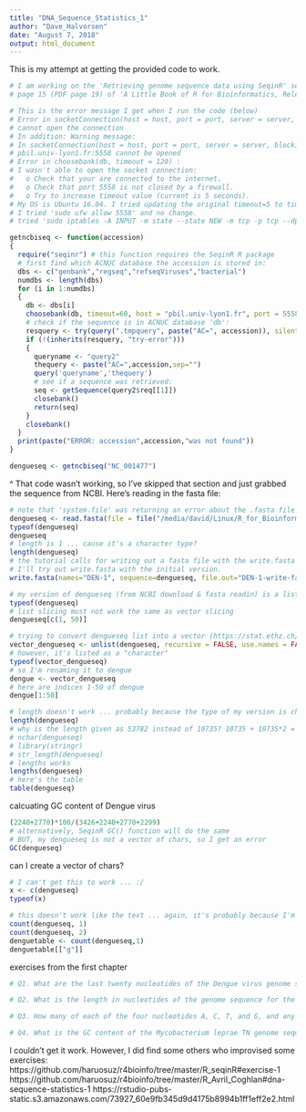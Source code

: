 ```yaml
---
title: "DNA_Sequence_Statistics_1"
author: "Dave_Halvorsen"
date: "August 7, 2018"
output: html_document
---
```

This is my attempt at getting the provided code to work.
```r
# I am working on the 'Retrieving genome sequence data using SeqinR' section from 
# page 15 (PDF page 19) of 'A Little Book of R for Bioinformatics, Release 0.1'.

# This is the error message I get when I run the code (below)
# Error in socketConnection(host = host, port = port, server = server, blocking = blocking,  : 
# cannot open the connection
# In addition: Warning message:
# In socketConnection(host = host, port = port, server = server, blocking = blocking,  :
# pbil.univ-lyon1.fr:5558 cannot be opened
# Error in choosebank(db, timeout = 120) : 
# I wasn't able to open the socket connection:
#   o Check that your are connected to the internet.
#   o Check that port 5558 is not closed by a firewall.
#   o Try to increase timeout value (current is 5 seconds).
# My OS is Ubuntu 16.04. I tried updating the original timeout=5 to timeout=120.
# I tried 'sudo ufw allow 5558' and no change.  
# tried 'sudo iptables -A INPUT -m state --state NEW -m tcp -p tcp --dport 5558 -j ACCEPT
```


```r
getncbiseq <- function(accession)
{
  require("seqinr") # this function requires the SeqinR R package
  # first find which ACNUC database the accession is stored in:
  dbs <- c("genbank","regseq","refseqViruses","bacterial")
  numdbs <- length(dbs)
  for (i in 1:numdbs)
  {
    db <- dbs[i]
    choosebank(db, timeout=60, host = "pbil.univ-lyon1.fr", port = 5558)
    # check if the sequence is in ACNUC database 'db':
    resquery <- try(query(".tmpquery", paste("AC=", accession)), silent = TRUE)
    if (!(inherits(resquery, "try-error")))
    {
      queryname <- "query2"
      thequery <- paste("AC=",accession,sep="")
      query('queryname','thequery')
      # see if a sequence was retrieved:
      seq <- getSequence(query2$req[[1]])
      closebank()
      return(seq)
    }
    closebank()
  }
  print(paste("ERROR: accession",accession,"was not found"))
}
```

```r
dengueseq <- getncbiseq("NC_001477")
```
^ That code wasn't working, so I've skipped that section and just grabbed the sequence from NCBI. Here's reading in the fasta file:
```r
# note that 'system.file' was returning an error about the .fasta file *NOT* starting with a '>' character. Getting rid of 'system' from 'system.file' fixed the problem. 
dengueseq <- read.fasta(file = file("/media/david/Linux/R_for_Bioinformatics/DEN1.fasta"))
typeof(dengueseq)
dengueseq
# length is 1 ... cause it's a character type?
length(dengueseq)
# the tutorial calls for writing out a fasta file with the write.fasta function LATER than my usage of it here. However, because my way is a list instead of a vector
# I'll try out write.fasta with the initial version.
write.fasta(names="DEN-1", sequence=dengueseq, file.out="DEN-1-write-fasta-function")
```

```r
# my version of dengueseq (from NCBI download & fasta readin) is a list, BUT the tutorial's is a vector
typeof(dengueseq)
# list slicing must not work the same as vector slicing
dengueseq[c(1, 50)]
```

```r
# trying to convert dengueseq list into a vector (https://stat.ethz.ch/R-manual/R-devel/library/base/html/unlist.html)
vector_dengueseq <- unlist(dengueseq, recursive = FALSE, use.names = FALSE)
# however, it's listed as a "character"
typeof(vector_dengueseq)
# so I'm renaming it to dengue
dengue <- vector_dengueseq
# here are indices 1-50 of dengue
dengue[1:50]
```

```r
# length doesn't work ... probably because the type of my version is character
length(dengueseq)
# why is the length given as 53782 instead of 10735? 10735 + 10735*2 = 32205
# nchar(dengueseq)
# library(stringr)
# str_length(dengueseq)
# lengths works
lengths(dengueseq)
# here's the table
table(dengueseq)
```
calcuating GC content of Dengue virus
```r
(2240+2770)*100/(3426+2240+2770+2299)
# alternatively, SeqinR GC() function will do the same
# BUT, my dengueseq is not a vector of chars, so I get an error
GC(dengueseq)
```
can I create a vector of chars?
```r
# I can't get this to work ... :/
x <- c(dengueseq)
typeof(x)
```

```r
# this doesn't work like the text ... again, it's probably because I'm working with a list of characters instead of a vector of characters
count(dengueseq, 1)
count(dengueseq, 2)
denguetable <- count(dengueseq,1)
denguetable[["g"]]
```

exercises from the first chapter
```r
# Q1. What are the last twenty nucleotides of the Dengue virus genome sequence?

# Q2. What is the length in nucleotides of the genome sequence for the bacterium Mycobacterium leprae strain TN?

# Q3. How many of each of the four nucleotides A, C, T, and G, and any other symbols, are there in the Mycobacterium leprae

# Q4. What is the GC content of the Mycobacterium leprae TN genome sequence, when i
```

I couldn't get it work. However, I did find some others who improvised some exercises:
https://github.com/haruosuz/r4bioinfo/tree/master/R_seqinR#exercise-1
https://github.com/haruosuz/r4bioinfo/tree/master/R_Avril_Coghlan#dna-sequence-statistics-1
https://rstudio-pubs-static.s3.amazonaws.com/73927_60e9fb345d9d4175b8994b1ff1eff2e2.html



